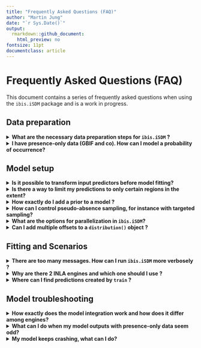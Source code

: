 ```yaml
---
title: "Frequently Asked Questions (FAQ)"
author: "Martin Jung"
date: "`r Sys.Date()`"
output:
  rmarkdown::github_document:
    html_preview: no
fontsize: 11pt
documentclass: article
---
```


# Frequently Asked Questions (FAQ)

This document contains a series of frequently asked questions when using the `ibis.iSDM` package and is a work in progress.

## Data preparation

<details>
<summary><b>What are the necessary data preparation steps for `ibis.iSDM` ?</b>
</summary>
The `ibis.iSDM` R-package can handle most standard spatial formats in R (such as vector or raster formats) and works predominantly with the [`sf`], [`raster`] and [`stars`] packages to do much of the formatting and processing work.
When adding [`biodiversity`] and [`predictor`] variables to a `distribution()` object a number of default validity checks and alignments are commonly conducted, for instance ensuring that provided points align in geographic projection.

To ease up the modelling and to avoid any unfortunate errors or crashes, ideally ensure the following steps are taken:

- A `'background'` layer describing the modelling extent is provided directly as [`sf`] `'POLYGON'` or `'MULTIPOLYGON'` object and covers all biodiversity and predictor data.
- All provided data are in the same geographic projection.
- Biodiversity data is provided in [`sf`] format and covers the `'background'` bounding box. Furthermore each biodiversity dataset has a set `"field_occurrence"` field with numeric values.
- \code{NA} is appropriately formatted (see also below).

**Important:**
For environmental predictors it becomes important to ensure that nodata values are appropriately
handled. Unfortunately many of the implemented [`engines`] can not handle nodata values well, thus it
is necessary during the pre-processing to remove any rows of covariate extraction where at least one variable has missing data. For instance by assinging a constant to `NA` values:
```r
predictors[is.na(predictors)] <- 0
```
</details>

<details>
<summary><b>I have presence-only data (GBIF and co). How can I model a probability of occurrence? </b>
</summary>
Technically, it is impossible to estimate a probability of occurrence just with presence-only data (such as commonly available from databases like GBIF). What people normally do is to add so called pseudo-absence (often in excessive numbers) over the entire background to their data.

In the `ibis.iSDM` package it is possible to add these pseudo-absence points to a presence-only dataset as follows:

```r
virtual_points <- sf::st_read(system.file('extdata/input_data.gpkg', package='ibis.iSDM'), 'points',quiet = TRUE)
# This takes the default pseudo-absence options created when loading the Ibis package.
virtual_points <- add_pseudoabsence(virtual_points, field_occurrence = "Observed")
# Check that absence points are present
unique(virtual_points$Observed)
```

Also see the `add_pseudoabsence()` and `pseudoabs_settings()` help pages for more settings and information here.
</details>


## Model setup

<details>
<summary><b>Is it possible to transform input predictors before model fitting?</b>
</summary>

Yes, in many instances it is desirable to transform input predictors to a new range or to remove
extreme values from the predictors. For example the popular [`maxnet`] R-package for Maximum entropy estimation of species distribution modelling often transforms the variables via quadratic, hinge or threshold transformations. Although this can also (and preferably should) be done before 
setting up a model, there are options available to transform the predictors when they are added to the model. See the help page of [`add_predictors()`] for examples and descriptions.
</details>

<details>
<summary><b>Is there a way to limit my predictions to only certain regions in the extent?</b>
</summary>

Yes, this can be a desirable outcome during the modelling. For instance one can make - in the absence of better information on dispersal constrain (see [`add_constrain_dispersal`]) - the assumption that certain species can only disperse within a given ecoregion and not beyond. See for instance the method section of [Wessels, Merow and Trisos (2021)](https://link.springer.com/article/10.1007/s10113-021-01755-5#Sec2).

To do this directly with the `ibis.iSDM` R-package, one has to specify the limit of projection to the [`distribution()`] object. In this context the zones extent over the whole background (and have the same extent and spatial scale). The prediction will however be limited only to those zones where supplied biodiversity observations fall
in.

```r
# Where zone is a provided raster
mod <- distribution(background, limits = zone) %>% 
  add_biodiversity_poipo(species_data) %>% 
  engine_gdb() %>% 
  train()
plot(mod)
```
</details>

<details>
<summary><b>How exactly do I add a prior to a model ?</b>
</summary>

The `ibis.iSDM` R-package allows to users to add prior information on parameters to any model to be estimated. These priors have to be added as engine-specific priors and their format depends on the engine in question (see specific help pages for more information).
A prior can generally be define via a combination of `ENGINENAME` + `Prior` and has to be wrapped in a `PriorList` to be used in the estimation.

Example:
```r
# We have prior information that 'Forest' is important for a species
# In this case and for the INLA engine we define normal prior on the mean and precision
p <- INLAPrior(variable = "Forest",type = "normal",hyper = c(2, 10))
# This is then wrapped in a PriorList
pp <- priors(p)
print( pp )

# We can specify multiple priors of course
p <- list(
  INLAPrior(variable = "Forest",type = "normal",hyper = c(2, 10)),
  INLAPrior(variable = "Cropland",type = "normal",hyper = c(0, 1))
)
pp <- priors(pp)

# And can now added to the model
mod <- distribution(background, limits = zone) %>% 
  add_biodiversity_poipo(species_data) %>% 
  add_predictors(covariates) %>% 
  add_priors(priors = pp)
  engine_gdb()
  
```
Multiple priors for an Engine can be defined in a `PriorList`. Whenever a prior 
for the same variable is set again, it overwrites the previous value.

</details>

<details>
<summary><b>How can I control pseudo-absence sampling, for instance with targeted sampling? </b></summary>

A great number of SDM literature suggests that altering how the background / pseudo-absence points are created, can greatly affect model outcomes (see `add_pseudoabsence()` for references). In the `ibis.iSDM` R-package there are options available to modify how pseudo-absence points are created. By default the package creates at least 10 000 points or at least 25% of the presence-points (what ever is larger). 
To change the default pseudo-absence sampling settings, there are two options. Either change the global default settings for pseudo-absence sampling or by adding these settings to the `add_biodiversity` function.

To overwrite the global settings, do the following:
```r
# Define new settings with greater number of background points
ss <- pseudoabs_settings(background = NULL, nrpoints =  1e6)
# Overwrite the default settings
options("ibis.pseudoabsence" = ss)
```

Alternatively one could think of specifying specific pseudo-absence sampling information to one biodiversity dataset specifically:
```r
# Define absence layer with biased background to sample from
ss <- pseudoabs_settings(background = NULL, bias = bias_layer)

# Assuming background and point data exists
x <- distribution(background) %>% 
  add_biodiversity_poipo(points, pseudoabsence_settings = ss)
```

</details>

<details>
<summary><b>What are the options for parallelization in `ibis.iSDM`?</b>
</summary>

Most code in the `ibis.iSDM` R-package is by default already parallelized and many 
computationally-intensive operations should be making use of all cores (if you can find an example where this is not the case, please raise an issue). The number of cores is generally being decided by
the option `"ibis.nthread"` in [`ibis_options()`].

In most cases, parallelized code will be run via the [`parallel`] and [`doParallel`] packages, although there is some code in its infancy to support the [`future`] parallelization approaches as well, offering greater flexibility. See the function [`ibis_future`] for more information also on the use.

The typical use case is thus to run separate models (via `train()`) in a loop or scheduler of a High-Performance-Computer. Users should be careful in the case of shared resources, e.g. don't parallelize such operations on the same machine. If there is a need to parallelize multiple models on the same instance, it is suggested to disable the `'ibis.runparallel'` option.
```r
# Check ibis options if set
ibis_options()
options('ibis.runparallel' = FALSE) # Set to FALSE
```
</details>

<details>
<summary><b> Can I add multiple offsets to a `distribution()` object ?</b>
</summary>

Yes. The `add_offset()` and `add_offset_range()` functions allows to specify a spatial explicit offset term which is then added to the regression model in question. An offset is generally just a coefficient set to a specific value. To get more than one offset, one just needs to combine the different provided offsets in a way that is consistent to get that fixed value (see [here](https://stats.stackexchange.com/questions/250528/is-it-possible-to-use-two-offsets) for reference. This can be done either by summing them as transformed value (discouraged as it can be errorprone) or by simply multiplying them.
```r
offset1 <- runif(10)
offset2 <- runif(10)
# Identical
log(offset1) + log(offset2)
log(offset1*offset2)
```

Internally all provided offsets to model object are combined via simple addition together. This
thus requires that users transform them aprior (for instance log transform) before adding them to
the estimation.

</details>


## Fitting and Scenarios

<details>
<summary><b>There are too many messages. How can I run `ibis.iSDM` more verbosely ?</b>
</summary>

There are two options that can be enabled to reduce the number of messages:

* By setting the parameter `verbose` in `train()` to `FALSE` all messages created
by the respective engine are suppressed.
* Setting the parameter `ibis.setupmessages` to `FALSE` suppresses all other package
related message. This can be done via
```r
options("ibis.setupmessages" = FALSE)
```
</details>


<details>
<summary><b>Why are there 2 INLA engines and which one should I use ? </b>
</summary>

In the `ibis.iSDM` R-package there are two engines that makes use of the INLA framework,
namely [`engine_inla`] and [`engine_inlabru`]. When the package author started developing this package, the [`engine_inlabru`] did not yet support multiple likelihoods and thus this was implemented directly. Predictions from [`engine_inla`] and [`engine_inlabru`] should be identical, although the latter does not infer the predictions directly, instead simulating from the posterior.
This simulation is particularly helpful for creating (future) projections as otherwise a new model would need to be fitted for every newdata object.

Users are advised to use [`engine_inlabru`] by **default** in most cases and only use [`engine_inla`] if predictions look uncertain.
</details>


<details>
<summary><b>Where can I find predictions created by `train` ? </b>
</summary>

After a `distribution` model has been trained and if the `inference_only` parameter in `train()` has been set to `FALSE` (Default), the outputs of the prediction be found in the created object as a `RasterStack`. By default all engines will produce a `Raster` object with at least one band called "mean" which is the average prediction by the engine. This is also the result returned when the created model object is plotted. 

In addition, for Bayesian Engines other bands quantifying the posterior predictive uncertainty might be available and can be plotted as well. The raster can also be saved a spatial GeoTiff to a given filename.

**Example:**
```r
mod <- distribution(background) %>% 
  add_biodiversity_poipo(species_data) %>% 
  engine_inlabru() %>% 
  train()
# To plot 
plot(mod, "mean")
plot(mod, "sd")

# To get the layer
mod$get_data("prediction")

# To save the output layer as floating point geoTiff
mod$save("myoutput.tif", type = "gtif", dt = "FLT4S")

```
</details>


## Model troubleshooting

<details>
<summary><b>How exactly does the model integration work and how does it differ among engines?</b>
</summary>
There are various forms of integration from a simple approach of adding [`priors`] or [`offsets`] to fully integrated multiple likelihood models (see [Fletcher et al. 2019](https://doi.org/10.1002/ecy.2710)). Thus, users have a range of possibilities to combine different sources of evidence in their modelling.

With regards to how different [`engines`] treat multiple biodiversity datasets. Unfortunately only the [`engine_inla()`], [`engine_inlabru()`] and [`engine_stan()`] support for fully integrated multiple likelihood models. All other [`engines`] combine multiple datasets by running separate models in sequence where the order is determined by the sequence the datasets were added to the model. The output of each model is then provided as input predictor to the next one.
In the future rather than adding outputs as predictors, there might be an option to specify an offset of the prediction instead. This has yet not been implemented.

</details>

<details>
<summary><b>What can I do when my model outputs with presence-only data seem odd?</b>
</summary>
By default, presence only biodiversity data is modelled as point-process model (PPM, see [Renner et al. 2015](http://doi.wiley.com/10.1111/2041-210X.12352)). Similar as Maximum Entropy models these models can be quite sensitive to biased input, which is common for most non-structured biodiversity observations where presence points tend to be clustered in urban or easily accessible areas. To avoid predictions being biased towards those covariates, there are a number of things that can potentially be done here.

* Modify the targeted background sampling for better control of background points. This can be for instance done via the `add_pseudoabsence()` and `pseudoabs_settings()` methods. See the respective help files.
* Make use of spatial thinning approaches. See for instance [Aiello-Lammers et al. 2015](https://onlinelibrary.wiley.com/doi/full/10.1111/ecog.01132) and [Steen et al. 2021](https://besjournals.onlinelibrary.wiley.com/doi/abs/10.1111/2041-210X.13525). Note however that spatial thinning does remove data points, affecting for instance any `poisson` distributed models (PPMs) in the process. The `ibis.iSDM` package currently has no built-in methods for spatial thinning.
* Partial out a biased variable during the prediction. The `bias_variable` can be specified in the `train()` command and has to be part the predictor set of the model. In addition a `bias_value` has to be specified and this can be set for instance to `0`.
* Add a spatial offset to account for the bias as introduced in [Merow et al. 2016](http://doi.wiley.com/10.1111/geb.12453). This can be done via the `add_offset_bias()` function and requires preparation of a bias layer in advance.
* Apply more rigorous filtering and bias control to the input data. In the end no correction can replace good data preparation and cleaning. Remember the [GIGO principle](https://en.wikipedia.org/wiki/Garbage_in,_garbage_out).
</details>

<details>
<summary><b>My model keeps crashing, what can I do?</b>
</summary>
Sorry to hear and unless the model or input data are grossely misspecified, this should not happen.
Please report an [issue](https://github.com/iiasa/ibis.iSDM/issues) with the concrete error message, your R session information (call `sessionInfo()`) and preferably some example data and code.
</details>


